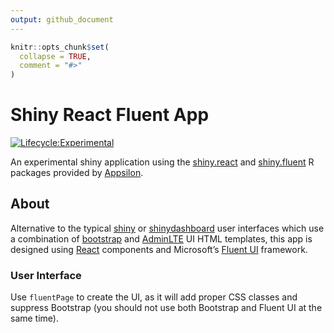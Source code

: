 ```yaml
---
output: github_document
---
```


<!-- README.md is generated from README.Rmd. Please edit that file -->

```r
knitr::opts_chunk$set(
  collapse = TRUE,
  comment = "#>"
)
```

# Shiny React Fluent App

<!-- badges: start -->
[![Lifecycle:Experimental](https://img.shields.io/badge/lifecycle-experimental-green.svg)](https://www.tidyverse.org/lifecycle/#experimental)
<!-- badges: end -->

An experimental shiny application using the [shiny.react](https://github.com/Appsilon/shiny.react) and [shiny.fluent](https://github.com/Appsilon/shiny.fluent) R packages provided by [Appsilon](https://appsilon.com/).


## About

Alternative to the typical [shiny](https://github.com/rstudio/shiny) or [shinydashboard](https://github.com/rstudio/shinydashboard) user interfaces which use a combination of [bootstrap](https://getbootstrap.com/) and [AdminLTE](https://adminlte.io/) UI HTML templates, this app is designed using [React](https://reactjs.org/) components and Microsoft's [Fluent UI](https://developer.microsoft.com/en-us/fluentui#/controls) framework.

### User Interface

Use `fluentPage` to create the UI, as it will add proper CSS classes and suppress Bootstrap (you should not use both Bootstrap and Fluent UI at the same time).

